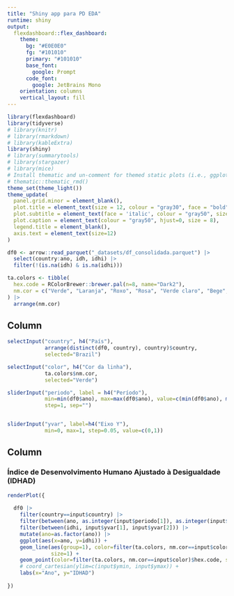```yaml
---
title: "Shiny app para PD EDA"
runtime: shiny
output: 
  flexdashboard::flex_dashboard:
    theme:
      bg: "#E0E0E0"
      fg: "#101010" 
      primary: "#101010"
      base_font:
        google: Prompt
      code_font:
        google: JetBrains Mono
    orientation: columns
    vertical_layout: fill
---
```


```r
library(flexdashboard)
library(tidyverse)
# library(knitr)
# library(rmarkdown)
# library(kableExtra)
library(shiny)
# library(summarytools)
# library(stargazer)
# library(mice)
# Install thematic and un-comment for themed static plots (i.e., ggplot2)
# thematic::thematic_rmd()
theme_set(theme_light())
theme_update(
  panel.grid.minor = element_blank(),
  plot.title = element_text(size = 12, colour = "gray30", face = "bold"),
  plot.subtitle = element_text(face = 'italic', colour = "gray50", size = 10),
  plot.caption = element_text(colour = "gray50", hjust=0, size = 8),
  legend.title = element_blank(),
  axis.text = element_text(size=12)
)
```



```r
df0 <- arrow::read_parquet("_datasets/df_consolidada.parquet") |> 
  select(country:ano, idh, idhi) |> 
  filter(!(is.na(idh) & is.na(idhi)))

ta.colors <- tibble(
  hex.code = RColorBrewer::brewer.pal(n=8, name="Dark2"),
  nm.cor = c("Verde", "Laranja", "Roxo", "Rosa", "Verde claro", "Bege", "Marrom", "Cinza")
) |> 
  arrange(nm.cor)
```



Column {.sidebar}
-----------------------------------------------------------------------

```r
selectInput("country", h4("País"), 
            arrange(distinct(df0, country), country)$country,
            selected="Brazil")

selectInput("color", h4("Cor da linha"), 
            ta.colors$nm.cor, 
            selected="Verde")

sliderInput("periodo", label = h4("Período"), 
            min=min(df0$ano), max=max(df0$ano), value=c(min(df0$ano), max(df0$ano)),
            step=1, sep="")


sliderInput("yvar", label=h4("Eixo Y"),
            min=0, max=1, step=0.05, value=c(0,1))
```




Column
-----------------------------------------------------------------------

### Índice de Desenvolvimento Humano Ajustado à Desigualdade (IDHAD)

```r
renderPlot({
  
  df0 |> 
    filter(country==input$country) |> 
    filter(between(ano, as.integer(input$periodo[1]), as.integer(input$periodo[2]))) |> 
    filter(between(idhi, input$yvar[1], input$yvar[2])) |>
    mutate(ano=as.factor(ano)) |> 
    ggplot(aes(x=ano, y=idhi)) +
    geom_line(aes(group=1), color=filter(ta.colors, nm.cor==input$color)$hex.code,
              size=1) + 
    geom_point(color=filter(ta.colors, nm.cor==input$color)$hex.code, size=2) +
    # coord_cartesian(ylim=c(input$ymin, input$ymax)) +
    labs(x="Ano", y="IDHAD")
  
})
```

